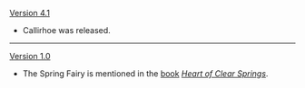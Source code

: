 {{Change History/Header}}
[[Version 4.1]]
* Callirhoe was released.
----
[[Version 1.0]]
* The Spring Fairy is mentioned in the [[book]] ''[[Heart of Clear Springs]]''.
